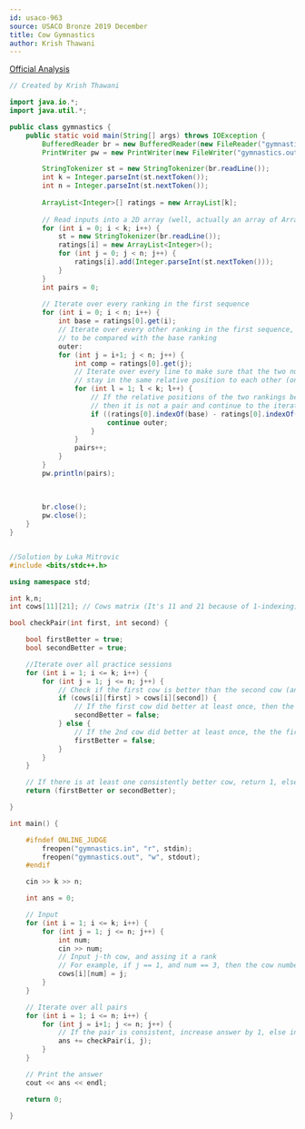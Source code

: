 ```yaml
---
id: usaco-963
source: USACO Bronze 2019 December
title: Cow Gymnastics
author: Krish Thawani
---
```


[Official Analysis](http://www.usaco.org/current/data/sol_gymnastics_bronze_dec19.html)

<LanguageSection>
<JavaSection>

```java
// Created by Krish Thawani

import java.io.*;
import java.util.*;

public class gymnastics {
    public static void main(String[] args) throws IOException {
        BufferedReader br = new BufferedReader(new FileReader("gymnastics.in"));
        PrintWriter pw = new PrintWriter(new FileWriter("gymnastics.out"));

        StringTokenizer st = new StringTokenizer(br.readLine());
        int k = Integer.parseInt(st.nextToken());
        int n = Integer.parseInt(st.nextToken());
        
        ArrayList<Integer>[] ratings = new ArrayList[k];
        
        // Read inputs into a 2D array (well, actually an array of ArrayLists)
        for (int i = 0; i < k; i++) {
            st = new StringTokenizer(br.readLine());
            ratings[i] = new ArrayList<Integer>();
            for (int j = 0; j < n; j++) {
                ratings[i].add(Integer.parseInt(st.nextToken()));
            }
        }
        int pairs = 0;
        
        // Iterate over every ranking in the first sequence
        for (int i = 0; i < n; i++) {
            int base = ratings[0].get(i);
            // Iterate over every other ranking in the first sequence, 
            // to be compared with the base ranking
            outer:
            for (int j = i+1; j < n; j++) {
                int comp = ratings[0].get(j);
                // Iterate over every line to make sure that the two numbers we are comparing
                // stay in the same relative position to each other (one is always greater than the other)
                for (int l = 1; l < k; l++) {
                    // If the relative positions of the two rankings being compared change, 
                    // then it is not a pair and continue to the iteration/comparison
                    if ((ratings[0].indexOf(base) - ratings[0].indexOf(comp)) * (ratings[l].indexOf(base) - ratings[l].indexOf(comp)) < 0) {
                        continue outer;
                    }
                }
                pairs++;
            }
        }
        pw.println(pairs);
        
        
        
        br.close();
        pw.close();
    }
}
```
</JavaSection>

</LanguageSection>

<LanguageSection>

<CPPSection>

```cpp

//Solution by Luka Mitrovic
#include <bits/stdc++.h>

using namespace std;

int k,n;
int cows[11][21]; // Cows matrix (It's 11 and 21 because of 1-indexing)

bool checkPair(int first, int second) {

	bool firstBetter = true; 
	bool secondBetter = true;

	//Iterate over all practice sessions
	for (int i = 1; i <= k; i++) {
		for (int j = 1; j <= n; j++) {
			// Check if the first cow is better than the second cow (and the opposite)
			if (cows[i][first] > cows[i][second]) {
				// If the first cow did better at least once, then the 2nd one is not consistently better
				secondBetter = false;
			} else {
				// If the 2nd cow did better at least once, the the first one is not consistently better
				firstBetter = false;
			}
		}
	}

	// If there is at least one consistently better cow, return 1, else return 0
	return (firstBetter or secondBetter);

}

int main() {

	#ifndef ONLINE_JUDGE
		freopen("gymnastics.in", "r", stdin);
		freopen("gymnastics.out", "w", stdout);
	#endif

	cin >> k >> n;

	int ans = 0;

	// Input
	for (int i = 1; i <= k; i++) {
		for (int j = 1; j <= n; j++) {
			int num;
			cin >> num;
			// Input j-th cow, and assing it a rank
			// For example, if j == 1, and num == 3, then the cow number 3 is rank 1
			cows[i][num] = j;
		}
	}

 	// Iterate over all pairs
	for (int i = 1; i <= n; i++) {
		for (int j = i+1; j <= n; j++) {
			// If the pair is consistent, increase answer by 1, else increase it by 0
			ans += checkPair(i, j);
		}
	}

	// Print the answer
	cout << ans << endl;

	return 0;

}


```

</CPPSection>

</LanguageSection>







